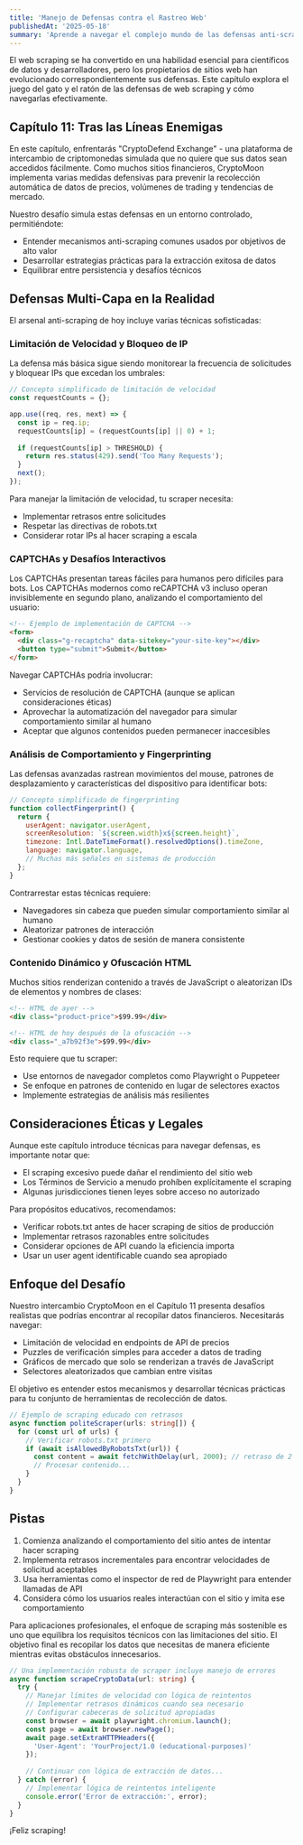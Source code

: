```yaml
---
title: 'Manejo de Defensas contra el Rastreo Web'
publishedAt: '2025-05-18'
summary: 'Aprende a navegar el complejo mundo de las defensas anti-scraping mientras mantienes prácticas de scraping éticas'
---
```


El web scraping se ha convertido en una habilidad esencial para científicos de datos y desarrolladores, pero los propietarios de sitios web han evolucionado correspondientemente sus defensas. Este capítulo explora el juego del gato y el ratón de las defensas de web scraping y cómo navegarlas efectivamente.

## Capítulo 11: Tras las Líneas Enemigas

En este capítulo, enfrentarás "CryptoDefend Exchange" - una plataforma de intercambio de criptomonedas simulada que no quiere que sus datos sean accedidos fácilmente. Como muchos sitios financieros, CryptoMoon implementa varias medidas defensivas para prevenir la recolección automática de datos de precios, volúmenes de trading y tendencias de mercado.

Nuestro desafío simula estas defensas en un entorno controlado, permitiéndote:

- Entender mecanismos anti-scraping comunes usados por objetivos de alto valor
- Desarrollar estrategias prácticas para la extracción exitosa de datos
- Equilibrar entre persistencia y desafíos técnicos

## Defensas Multi-Capa en la Realidad

El arsenal anti-scraping de hoy incluye varias técnicas sofisticadas:

### Limitación de Velocidad y Bloqueo de IP

La defensa más básica sigue siendo monitorear la frecuencia de solicitudes y bloquear IPs que excedan los umbrales:

```javascript
// Concepto simplificado de limitación de velocidad
const requestCounts = {};

app.use((req, res, next) => {
  const ip = req.ip;
  requestCounts[ip] = (requestCounts[ip] || 0) + 1;
  
  if (requestCounts[ip] > THRESHOLD) {
    return res.status(429).send('Too Many Requests');
  }
  next();
});
```

Para manejar la limitación de velocidad, tu scraper necesita:

- Implementar retrasos entre solicitudes
- Respetar las directivas de robots.txt
- Considerar rotar IPs al hacer scraping a escala

### CAPTCHAs y Desafíos Interactivos

Los CAPTCHAs presentan tareas fáciles para humanos pero difíciles para bots. Los CAPTCHAs modernos como reCAPTCHA v3 incluso operan invisiblemente en segundo plano, analizando el comportamiento del usuario:

```html
<!-- Ejemplo de implementación de CAPTCHA -->
<form>
  <div class="g-recaptcha" data-sitekey="your-site-key"></div>
  <button type="submit">Submit</button>
</form>
```

Navegar CAPTCHAs podría involucrar:

- Servicios de resolución de CAPTCHA (aunque se aplican consideraciones éticas)
- Aprovechar la automatización del navegador para simular comportamiento similar al humano
- Aceptar que algunos contenidos pueden permanecer inaccesibles

### Análisis de Comportamiento y Fingerprinting

Las defensas avanzadas rastrean movimientos del mouse, patrones de desplazamiento y características del dispositivo para identificar bots:

```javascript
// Concepto simplificado de fingerprinting
function collectFingerprint() {
  return {
    userAgent: navigator.userAgent,
    screenResolution: `${screen.width}x${screen.height}`,
    timezone: Intl.DateTimeFormat().resolvedOptions().timeZone,
    language: navigator.language,
    // Muchas más señales en sistemas de producción
  };
}
```

Contrarrestar estas técnicas requiere:

- Navegadores sin cabeza que pueden simular comportamiento similar al humano
- Aleatorizar patrones de interacción
- Gestionar cookies y datos de sesión de manera consistente

### Contenido Dinámico y Ofuscación HTML

Muchos sitios renderizan contenido a través de JavaScript o aleatorizan IDs de elementos y nombres de clases:

```html
<!-- HTML de ayer -->
<div class="product-price">$99.99</div>

<!-- HTML de hoy después de la ofuscación -->
<div class="_a7b92f3e">$99.99</div>
```

Esto requiere que tu scraper:

- Use entornos de navegador completos como Playwright o Puppeteer
- Se enfoque en patrones de contenido en lugar de selectores exactos
- Implemente estrategias de análisis más resilientes

## Consideraciones Éticas y Legales

Aunque este capítulo introduce técnicas para navegar defensas, es importante notar que:

- El scraping excesivo puede dañar el rendimiento del sitio web
- Los Términos de Servicio a menudo prohíben explícitamente el scraping
- Algunas jurisdicciones tienen leyes sobre acceso no autorizado

Para propósitos educativos, recomendamos:

- Verificar robots.txt antes de hacer scraping de sitios de producción
- Implementar retrasos razonables entre solicitudes
- Considerar opciones de API cuando la eficiencia importa
- Usar un user agent identificable cuando sea apropiado

## Enfoque del Desafío

Nuestro intercambio CryptoMoon en el Capítulo 11 presenta desafíos realistas que podrías encontrar al recopilar datos financieros. Necesitarás navegar:

- Limitación de velocidad en endpoints de API de precios
- Puzzles de verificación simples para acceder a datos de trading
- Gráficos de mercado que solo se renderizan a través de JavaScript
- Selectores aleatorizados que cambian entre visitas

El objetivo es entender estos mecanismos y desarrollar técnicas prácticas para tu conjunto de herramientas de recolección de datos.

```typescript
// Ejemplo de scraping educado con retrasos
async function politeScraper(urls: string[]) {
  for (const url of urls) {
    // Verificar robots.txt primero
    if (await isAllowedByRobotsTxt(url)) {
      const content = await fetchWithDelay(url, 2000); // retraso de 2 segundos
      // Procesar contenido...
    }
  }
}
```

## Pistas

1. Comienza analizando el comportamiento del sitio antes de intentar hacer scraping
2. Implementa retrasos incrementales para encontrar velocidades de solicitud aceptables
3. Usa herramientas como el inspector de red de Playwright para entender llamadas de API
4. Considera cómo los usuarios reales interactúan con el sitio y imita ese comportamiento

Para aplicaciones profesionales, el enfoque de scraping más sostenible es uno que equilibra los requisitos técnicos con las limitaciones del sitio. El objetivo final es recopilar los datos que necesitas de manera eficiente mientras evitas obstáculos innecesarios.

```typescript
// Una implementación robusta de scraper incluye manejo de errores
async function scrapeCryptoData(url: string) {
  try {
    // Manejar límites de velocidad con lógica de reintentos
    // Implementar retrasos dinámicos cuando sea necesario
    // Configurar cabeceras de solicitud apropiadas
    const browser = await playwright.chromium.launch();
    const page = await browser.newPage();
    await page.setExtraHTTPHeaders({
      'User-Agent': 'YourProject/1.0 (educational-purposes)'
    });
    
    // Continuar con lógica de extracción de datos...
  } catch (error) {
    // Implementar lógica de reintentos inteligente
    console.error('Error de extracción:', error);
  }
}
```

¡Feliz scraping!
